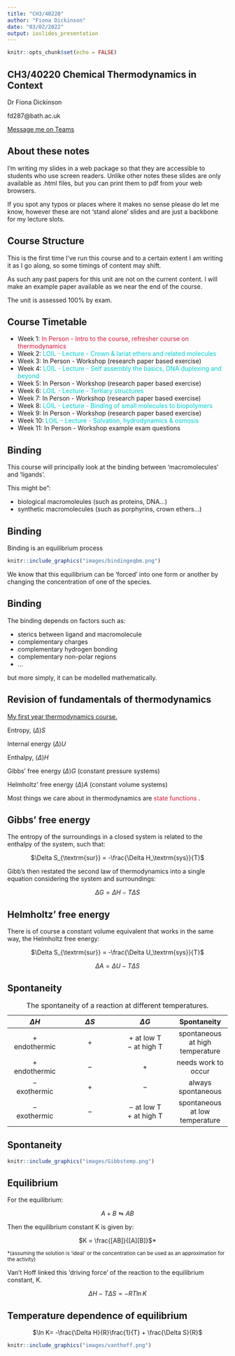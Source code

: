 ```yaml
---
title: "CH3/40220"
author: "Fiona Dickinson"
date: "03/02/2022"
output: ioslides_presentation
---
```


```r
knitr::opts_chunk$set(echo = FALSE)
```

## CH3/40220 Chemical Thermodynamics in Context

Dr Fiona Dickinson

fd287@bath.ac.uk

[Message me on Teams](https://teams.microsoft.com/l/chat/0/0?users=%3Cfd287@bath.ac.uk%3E)

## About these notes

I'm writing my slides in a web package so that they are accessible to students who use screen readers. Unlike other notes these slides are only available as .html files, but you can print them to pdf from your web browsers.

If you spot any typos or places where it makes no sense please do let me know, however these are not 'stand alone' slides and are just a backbone for my lecture slots.

## Course Structure

This is the first time I've run this course and to a certain extent I am writing it as I go along, so some timings of content may shift.

As such any past papers for this unit are not on the current content. I will make an example paper available as we near the end of the course.

The unit is assessed 100% by exam.

## Course Timetable

- Week 1: <span style="color:crimson">In Person - Intro to the course, refresher course on thermodynamics</span>
- Week 2: <span style="color:darkturquoise">LOIL - Lecture - Crown & lariat ethers and related molecules</span>
- Week 3: In Person - Workshop (research paper based exercise)
- Week 4: <span style="color:darkturquoise">LOIL - Lecture - Self assembly the basics, DNA duplexing and beyond</span>
- Week 5: In Person - Workshop (research paper based exercise) 
- Week 6: <span style="color:darkturquoise">LOIL - Lecture - Tertiary structures</span>
- Week 7: In Person - Workshop (research paper based exercise)
- Week 8: <span style="color:darkturquoise">LOIL - Lecture - Binding of small molecules to biopolymers</span>
- Week 9: In Person - Workshop (research paper based exercise)
- Week 10: <span style="color:darkturquoise">LOIL - Lecture - Solvation, hydrodynamics & osmosis</span>
- Week 11: In Person - Workshop example exam questions

## Binding

This course will principally look at the binding between 'macromolecules' and 'ligands'.

This might be":

- biological macromoleules (such as proteins, DNA...)
- synthetic macromolecules (such as porphyrins, crown ethers...)

## Binding

Binding is an equilibrium process

```r
knitr::include_graphics("images/bindingeqbm.png")
```

We know that this equilibrium can be 'forced' into one form or another by changing the concentration of one of the species.

## Binding

The binding depends on factors such as:

- sterics between ligand and macromolecule
- complementary charges
- complementary hydrogen bonding
- complementary non-polar regions
- ...

but more simply, it can be modelled mathematically.

## Revision of fundamentals of thermodynamics

[My first year thermodynamics course.](https://chemfd.github.io/CH10137/)

Entropy, $(\Delta) S$

Internal energy $(\Delta)U$

Enthalpy, $(\Delta) H$

Gibbs' free energy $(\Delta) G$ (constant pressure systems)

Helmholtz' free energy $(\Delta) A$ (constant volume systems)

Most things we care about in thermodynamics are <span style="color:crimson">state functions </span>.

## Gibbs' free energy

The entropy of the surroundings in a closed system is related to the enthalpy of the system, such that:

<p align="center">
$\Delta S_{\textrm{sur}} = -\frac{\Delta H_\textrm{sys}}{T}$
</p>

Gibb's then restated the second law of thermodynamics into a single equation considering the system and surroundings:

<p align="center">
$\Delta G = \Delta H - T \Delta S$
</p>

## Helmholtz' free energy

There is of course a constant volume equivalent that works in the same way, the Helmholtz free energy:

<p align="center">
$\Delta S_{\textrm{sur}} = -\frac{\Delta U_\textrm{sys}}{T}$
</p>

<p align="center">
$\Delta A = \Delta U - T \Delta S$
</p>

## Spontaneity

Table: The spontaneity of a reaction at different temperatures.

|$\Delta H$ | $\Delta S$ | $\Delta G$ | Spontaneity |
|:----:|:----:|:----:|:----:|
| + <br> endothermic | + | + at low T <br> − at high T | spontaneous at high temperature |
| + <br> endothermic | − | + | needs work to occur |
| − <br> exothermic | + | − | always spontaneous |
| − <br> exothermic | − | − at low T <br> + at high T | spontaneous at low temperature |

## Spontaneity 

```r
knitr::include_graphics("images/Gibbstemp.png")
```


## Equilibrium

For the equilibrium:

<p align="center">
$A+B \leftrightharpoons AB$
</p>

Then the equilibrium constant K is given by:

<p align="center">
$K = \frac{[AB]}{[A][B]}$*
</p>

<sub>*(assuming the solution is 'ideal' or the concentration can be used as an approximation for the activity)</sub>

Van't Hoff linked this 'driving force' of the reaction to the equilibrium constant, K.

<p align="center">
$\Delta H - T\Delta S = -RT \ln K$
</p>

## Temperature dependence of equilibrium

<p align="center">
$\ln K= -\frac{\Delta H}{R}\frac{1}{T} + \frac{\Delta S}{R}$
</p>

```r
knitr::include_graphics("images/vanthoff.png")
```


